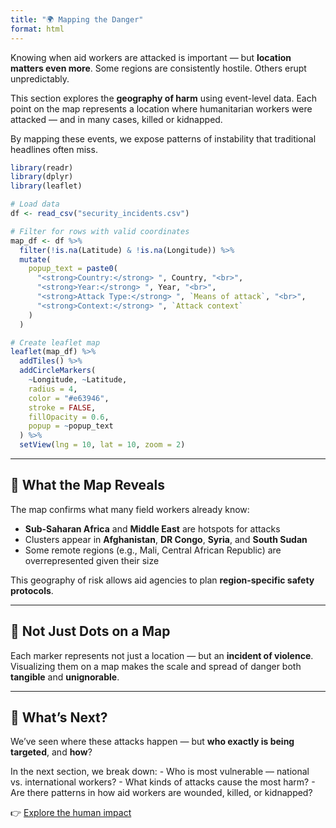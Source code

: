 ```yaml
---
title: "🌍 Mapping the Danger"
format: html
---
```


Knowing when aid workers are attacked is important — but **location matters even more**. Some regions are consistently hostile. Others erupt unpredictably.

This section explores the **geography of harm** using event-level data. Each point on the map represents a location where humanitarian workers were attacked — and in many cases, killed or kidnapped.

By mapping these events, we expose patterns of instability that traditional headlines often miss.

```r
library(readr)
library(dplyr)
library(leaflet)

# Load data
df <- read_csv("security_incidents.csv")

# Filter for rows with valid coordinates
map_df <- df %>%
  filter(!is.na(Latitude) & !is.na(Longitude)) %>%
  mutate(
    popup_text = paste0(
      "<strong>Country:</strong> ", Country, "<br>",
      "<strong>Year:</strong> ", Year, "<br>",
      "<strong>Attack Type:</strong> ", `Means of attack`, "<br>",
      "<strong>Context:</strong> ", `Attack context`
    )
  )

# Create leaflet map
leaflet(map_df) %>%
  addTiles() %>%
  addCircleMarkers(
    ~Longitude, ~Latitude,
    radius = 4,
    color = "#e63946",
    stroke = FALSE,
    fillOpacity = 0.6,
    popup = ~popup_text
  ) %>%
  setView(lng = 10, lat = 10, zoom = 2)
```

---

## 🧭 What the Map Reveals

The map confirms what many field workers already know:

- **Sub-Saharan Africa** and **Middle East** are hotspots for attacks
- Clusters appear in **Afghanistan**, **DR Congo**, **Syria**, and **South Sudan**
- Some remote regions (e.g., Mali, Central African Republic) are overrepresented given their size

This geography of risk allows aid agencies to plan **region-specific safety protocols**.

---

## 🚨 Not Just Dots on a Map

Each marker represents not just a location — but an **incident of violence**. Visualizing them on a map makes the scale and spread of danger both **tangible** and **unignorable**.

---

## 👥 What’s Next?

We’ve seen where these attacks happen — but **who exactly is being targeted**, and **how**?

In the next section, we break down:
- Who is most vulnerable — national vs. international workers?
- What kinds of attacks cause the most harm?
- Are there patterns in how aid workers are wounded, killed, or kidnapped?

👉 [Explore the human impact](victims.qmd)



